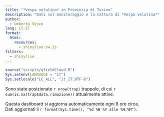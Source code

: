```yaml
---
title: "*Vespa velutina* in Provincia di Torino"
description: "Dati sul monitoraggio e la cattura di *Vespa velutina*"
author:
  - Umberto Vesco
lang: it-IT
format:
  html:
    resources: 
      - shinylive-sw.js
filters:
  - shinylive
---
```


```r
source("scripts/qfieldCloud.R")
Sys.setenv(LANGUAGE = "it")
Sys.setlocale("LC_ALL", "it_IT.UTF-8")
```

Sono state posizionate `r nrow(trap)` trappole, di cui `r sum(is.na(trap$data.rimozione))` attualmente attive.





::: {.callout-note appearance="simple"}
Questa dashboard si aggiorna automaticamente ogni 8 ore circa.  
Dati aggiornati il `r format(Sys.time(), "%d %B %Y alle %H:%M")`.
:::
